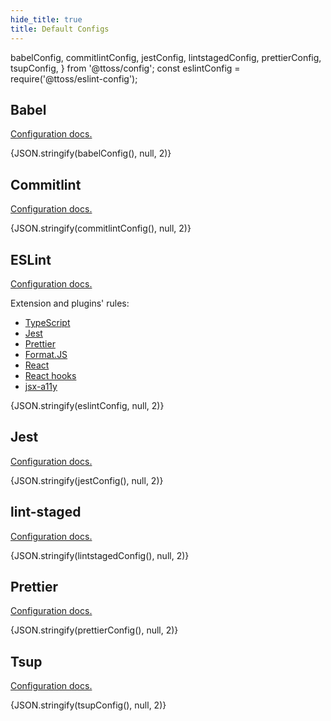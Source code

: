 ```yaml
---
hide_title: true
title: Default Configs
---
```


  babelConfig,
  commitlintConfig,
  jestConfig,
  lintstagedConfig,
  prettierConfig,
  tsupConfig,
} from '@ttoss/config';
const eslintConfig = require('@ttoss/eslint-config');

## Babel

[Configuration docs.](https://babeljs.io/docs/en/options)

<CodeBlock language="json">{JSON.stringify(babelConfig(), null, 2)}</CodeBlock>

## Commitlint

[Configuration docs.](https://commitlint.js.org/#/reference-configuration)

<CodeBlock language="json">
  {JSON.stringify(commitlintConfig(), null, 2)}
</CodeBlock>

## ESLint

[Configuration docs.](https://eslint.org/docs/user-guide/configuring/)

Extension and plugins' rules:

- [TypeScript](https://github.com/typescript-eslint/typescript-eslint)
- [Jest](https://github.com/jest-community/eslint-plugin-jest)
- [Prettier](https://github.com/prettier/eslint-config-prettier)
- [Format.JS](https://formatjs.io/docs/tooling/linter)
- [React](https://github.com/yannickcr/eslint-plugin-react)
- [React hooks](https://www.npmjs.com/package/eslint-plugin-react-hooks)
- [jsx-a11y](https://github.com/jsx-eslint/eslint-plugin-jsx-a11y)

<CodeBlock language="json">{JSON.stringify(eslintConfig, null, 2)}</CodeBlock>

## Jest

[Configuration docs.](https://jestjs.io/docs/configuration)

<CodeBlock language="json">{JSON.stringify(jestConfig(), null, 2)}</CodeBlock>

## lint-staged

[Configuration docs.](https://github.com/okonet/lint-staged)

<CodeBlock language="json">
  {JSON.stringify(lintstagedConfig(), null, 2)}
</CodeBlock>

## Prettier

[Configuration docs.](https://prettier.io/docs/en/options.html)

<CodeBlock language="json">
  {JSON.stringify(prettierConfig(), null, 2)}
</CodeBlock>

## Tsup

[Configuration docs.](https://tsup.egoist.sh/)

<CodeBlock language="json">{JSON.stringify(tsupConfig(), null, 2)}</CodeBlock>
